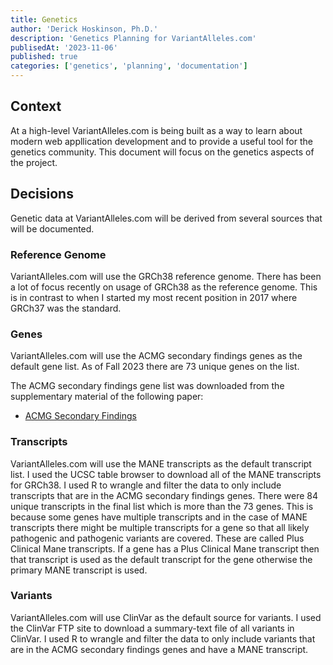 ```yaml
---
title: Genetics
author: 'Derick Hoskinson, Ph.D.'
description: 'Genetics Planning for VariantAlleles.com'
publisedAt: '2023-11-06'
published: true
categories: ['genetics', 'planning', 'documentation']
---
```


## Context

At a high-level VariantAlleles.com is being built as a way to learn about modern web appllication development and to provide a useful tool for the genetics community. This document will focus on the genetics aspects of the project.

## Decisions

Genetic data at VariantAlleles.com will be derived from several sources that will be documented.

### Reference Genome

VariantAlleles.com will use the GRCh38 reference genome. There has been a lot of focus recently on usage of GRCh38 as the reference genome. This is in contrast to when I started my most recent position in 2017 where GRCh37 was the standard.

### Genes

VariantAlleles.com will use the ACMG secondary findings genes as the default gene list. As of Fall 2023 there are 73 unique genes on the list.

The ACMG secondary findings gene list was downloaded from the supplementary material of the following paper:

- [ACMG Secondary Findings](https://pubmed.ncbi.nlm.nih.gov/34012068/)

### Transcripts

VariantAlleles.com will use the MANE transcripts as the default transcript list. I used the UCSC table browser to download all of the MANE transcripts for GRCh38. I used R to wrangle and filter the data to only include transcripts that are in the ACMG secondary findings genes. There were 84 unique transcripts in the final list which is more than the 73 genes. This is because some genes have multiple transcripts and in the case of MANE transcripts there might be multiple transcripts for a gene so that all likely pathogenic and pathogenic variants are covered. These are called Plus Clinical Mane transcripts. If a gene has a Plus Clinical Mane transcript then that transcript is used as the default transcript for the gene otherwise the primary MANE transcript is used.

### Variants

VariantAlleles.com will use ClinVar as the default source for variants. I used the ClinVar FTP site to download a summary-text file of all variants in ClinVar. I used R to wrangle and filter the data to only include variants that are in the ACMG secondary findings genes and have a MANE transcript.
